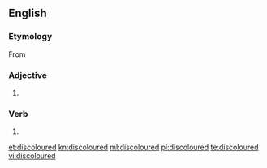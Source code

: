 ==English==

===Etymology===
From {{prefix|dis|coloured|lang=en}}

===Adjective===
{{en-adj}}

# {{standard spelling of|from=British spelling|lang=en|discolored}}

===Verb===
{{head|en|verb form}}

# {{en-past of|discolour}}

[[et:discoloured]]
[[kn:discoloured]]
[[ml:discoloured]]
[[pl:discoloured]]
[[te:discoloured]]
[[vi:discoloured]]